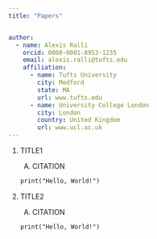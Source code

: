 ```yaml
---
title: "Papers"


author:
  - name: Alexis Ralli
    orcid: 0000-0001-8953-1235
    email: alexis.ralli@tufts.edu
    affiliation: 
      - name: Tufts University
        city: Medford
        state: MA
        url: www.tufts.edu
      - name: University College London
        city: London
        country: United Kingdom
        url: www.ucl.ac.uk
---
```



1. TITLE1

   A.  CITATION

    ```default
    print("Hello, World!")
    ```

2. TITLE2

   A.  CITATION

    ```default
    print("Hello, World!")
    ```